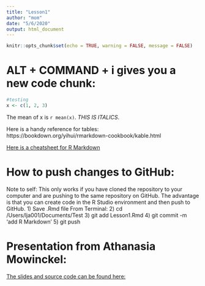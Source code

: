 ```yaml
---
title: "Lesson1"
author: "mom"
date: "5/6/2020"
output: html_document
---
```


```r
knitr::opts_chunk$set(echo = TRUE, warning = FALSE, message = FALSE)
```

# ALT + COMMAND + i gives you a new code chunk:
```r
#testing
x <- c(1, 2, 3)
```
The mean of x is `r mean(x)`. <i>THIS IS ITALICS</i>.

Here is a handy reference for tables:
https://bookdown.org/yihui/rmarkdown-cookbook/kable.html

[Here is a cheatsheet for R Markdown](https://rstudio.com/wp-content/uploads/2015/02/rmarkdown-cheatsheet.pdf)

# How to push changes to GitHub:
Note to self: This only works if you have cloned the repository to your computer and are pushing to the same repository on GitHub. The advantage is that you can create code in the R Studio environment and then push to GitHub.
1) Save .Rmd file 
From Terminal:
2) cd /Users/lja001/Documents/Test
3) git add Lesson1.Rmd
4) git commit -m 'add R Markdown'
5) git push

# Presentation from Athanasia Mowinckel:
[The slides and source code can be found here:](https://github.com/rladies/meetup-presentations_oslo/tree/master/2020-05-11-rmarkdown_like_a_boss)

